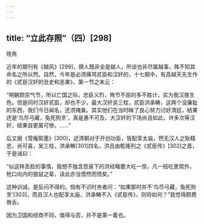 ```yaml
---
---
---
```

title: “立此存照”（四）[298]
---




晓角

近年的期刊有《越风》[299]，撰人既非全是越人，所谈也非尽属越事，殊不知其命名之所以然。自然，今年是必须痛骂贰臣和汉奸的，十七期中，有高越天先生作的《贰臣汉奸的丑史和恶果》，第一节之末云：

“明朝颇崇气节，所以亡国之际，忠臣义烈，殉节不屈的多不胜计，实为我汉族生色。但是同时汉奸贰臣，却也不少，最大汉奸吴三桂，贰臣洪承畴，这两个没廉耻的东西，我们今日闻名，还须掩鼻。其实他们在当时昧了良心努力讨好清廷，结果还是‘鸟尽弓藏，兔死狗烹’，真是愚不可及，大汉奸的下场尚且如此，许多次等汉奸，结果自更属可惨。……”

后又据《雪庵絮墨》[300]，述清朝对于开创功臣，皆配享太庙，然无汉人之耿精忠，尚可喜，吴三桂，洪承畴[301]四名，洪且由乾隆列之《贰臣传》[302]之首，于是诫曰：

“似这样丢脸的事情，我想不独含怨泉下的洪经略要大吃一惊，凡一班吃里爬外，枪口向内的狼鼠之辈，读此亦当憬然而悟矣。”

这种训诫，是反问不得的。倘有不识时务者问：“如果那时并不‘鸟尽弓藏，兔死狗烹’[303]，而且汉人也配享太庙，洪承畴不入《贰臣传》，则将如何？”我觉得颇费唇舌。

因为卫国和经商不同，值得与否，并不是第一着也。
